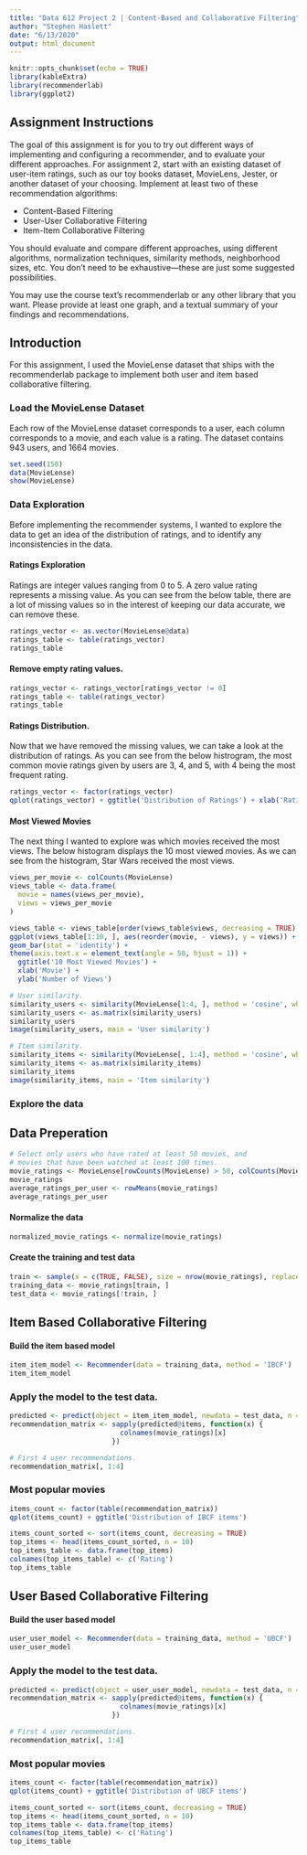 ```yaml
---
title: "Data 612 Project 2 | Content-Based and Collaborative Filtering"
author: "Stephen Haslett"
date: "6/13/2020"
output: html_document
---
```


```r
knitr::opts_chunk$set(echo = TRUE)
library(kableExtra)
library(recommenderlab)
library(ggplot2)
```

## Assignment Instructions
The goal of this assignment is for you to try out different ways of implementing and configuring a recommender, and to evaluate your different approaches.
For assignment 2, start with an existing dataset of user-item ratings, such as our toy books dataset, MovieLens, Jester, or another dataset of your choosing.
Implement at least two of these recommendation algorithms:

- Content-Based Filtering
- User-User Collaborative Filtering
- Item-Item Collaborative Filtering

You should evaluate and compare different approaches, using different algorithms, normalization techniques, similarity methods, neighborhood sizes, etc.
You don’t need to be exhaustive—these are just some suggested possibilities.

You may use the course text’s recommenderlab or any other library that you want. Please provide at least one graph, and a textual summary of your findings and recommendations.

## Introduction
For this assignment, I used the MovieLense dataset that ships with the recommenderlab package to implement both user and item based collaborative filtering.

### Load the MovieLense Dataset
Each row of the MovieLense dataset corresponds to a user, each column corresponds to a movie, and each value is a rating. The dataset
contains 943 users, and 1664 movies.
```r
set.seed(150)
data(MovieLense)
show(MovieLense)
```

### Data Exploration
Before implementing the recommender systems, I wanted to explore the data to get an idea of the distribution of ratings,
and to identify any inconsistencies in the data.

#### Ratings Exploration
Ratings are integer values ranging from 0 to 5. A zero value rating represents a missing value. As you can see from the below table,
there are a lot of missing values so in the interest of keeping our data accurate, we can remove these.
```r
ratings_vector <- as.vector(MovieLense@data)
ratings_table <- table(ratings_vector)
ratings_table
```

#### Remove empty rating values.
```r
ratings_vector <- ratings_vector[ratings_vector != 0]
ratings_table <- table(ratings_vector)
ratings_table
```


#### Ratings Distribution.
Now that we have removed the missing values, we can take a look at the distribution of ratings. As you can see from the below
histrogram, the most common movie ratings given by users are 3, 4, and 5, with 4 being the most frequent rating.

```r
ratings_vector <- factor(ratings_vector)
qplot(ratings_vector) + ggtitle('Distribution of Ratings') + xlab('Rating') + ylab('Count')
```


#### Most Viewed Movies
The next thing I wanted to explore was which movies received the most views. The below histogram displays
the 10 most viewed movies. As we can see from the histogram, Star Wars received the most views.

```r
views_per_movie <- colCounts(MovieLense)
views_table <- data.frame(
  movie = names(views_per_movie),
  views = views_per_movie
)

views_table <- views_table[order(views_table$views, decreasing = TRUE), ]
ggplot(views_table[1:10, ], aes(reorder(movie, - views), y = views)) +
geom_bar(stat = 'identity') +
theme(axis.text.x = element_text(angle = 50, hjust = 1)) +
  ggtitle('10 Most Viewed Movies') +
  xlab('Movie') +
  ylab('Number of Views')
```







```r
# User similarity.
similarity_users <- similarity(MovieLense[1:4, ], method = 'cosine', which = 'users')
similarity_users <- as.matrix(similarity_users)
similarity_users
image(similarity_users, main = 'User similarity')
```


```r
# Item similarity.
similarity_items <- similarity(MovieLense[, 1:4], method = 'cosine', which = 'items')
similarity_items <- as.matrix(similarity_items)
similarity_items
image(similarity_items, main = 'Item similarity')
```



### Explore the data




## Data Preperation
```r
# Select only users who have rated at least 50 movies, and
# movies that have been watched at least 100 times.
movie_ratings <- MovieLense[rowCounts(MovieLense) > 50, colCounts(MovieLense) > 100]
movie_ratings
average_ratings_per_user <- rowMeans(movie_ratings)
average_ratings_per_user
```


#### Normalize the data
```r
normalized_movie_ratings <- normalize(movie_ratings)
```


#### Create the training and test data
```r
train <- sample(x = c(TRUE, FALSE), size = nrow(movie_ratings), replace =TRUE, prob = c(0.8, 0.2))
training_data <- movie_ratings[train, ]
test_data <- movie_ratings[!train, ]
```


## Item Based Collaborative Filtering

#### Build the item based model
```r
item_item_model <- Recommender(data = training_data, method = 'IBCF')
item_item_model
```


### Apply the model to the test data.
```r
predicted <- predict(object = item_item_model, newdata = test_data, n = 6)
recommendation_matrix <- sapply(predicted@items, function(x) {
                           colnames(movie_ratings)[x]
                         })

# First 4 user recommendations.
recommendation_matrix[, 1:4]
```


### Most popular movies
```r
items_count <- factor(table(recommendation_matrix))
qplot(items_count) + ggtitle('Distribution of IBCF items')
```

```r
items_count_sorted <- sort(items_count, decreasing = TRUE)
top_items <- head(items_count_sorted, n = 10)
top_items_table <- data.frame(top_items)
colnames(top_items_table) <- c('Rating')
top_items_table
```


## User Based Collaborative Filtering

#### Build the user based model
```r
user_user_model <- Recommender(data = training_data, method = 'UBCF')
user_user_model
```

### Apply the model to the test data.
```r
predicted <- predict(object = user_user_model, newdata = test_data, n = 6)
recommendation_matrix <- sapply(predicted@items, function(x) {
                           colnames(movie_ratings)[x]
                         })

# First 4 user recommendations.
recommendation_matrix[, 1:4]
```

### Most popular movies
```r
items_count <- factor(table(recommendation_matrix))
qplot(items_count) + ggtitle('Distribution of UBCF items')
```

```r
items_count_sorted <- sort(items_count, decreasing = TRUE)
top_items <- head(items_count_sorted, n = 10)
top_items_table <- data.frame(top_items)
colnames(top_items_table) <- c('Rating')
top_items_table
```

